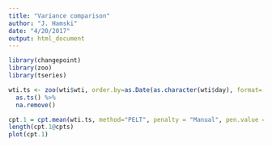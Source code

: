 ```yaml
---
title: "Variance comparison"
author: "J. Hamski"
date: "4/20/2017"
output: html_document
---
```


```r
library(changepoint)
library(zoo)
library(tseries)
```



```r

wti.ts <- zoo(wti$wti, order.by=as.Date(as.character(wti$day), format='%m/%d/%y')) %>%
  as.ts() %>%
  na.remove()
```

```r
cpt.1 = cpt.mean(wti.ts, method="PELT", penalty = "Manual", pen.value = 10000)
length(cpt.1@cpts)
plot(cpt.1)
```



